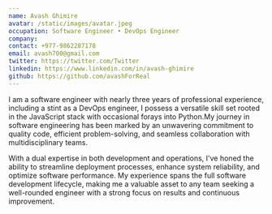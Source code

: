 ```yaml
---
name: Avash Ghimire
avatar: /static/images/avatar.jpeg
occupation: Software Engineer • DevOps Engineer
company:
contact: +977-9862287178
email: avash700@gmail.com
twitter: https://twitter.com/Twitter
linkedin: https://www.linkedin.com/in/avash-ghimire
github: https://github.com/avashForReal
---
```


I am a software engineer with nearly three years of professional experience, including a stint as a DevOps engineer, I possess a versatile skill set rooted in the JavaScript stack with occasional forays into Python.My journey in software engineering has been marked by an unwavering commitment to quality code, efficient problem-solving, and seamless collaboration with multidisciplinary teams.

With a dual expertise in both development and operations, I've honed the ability to streamline deployment processes, enhance system reliability, and optimize software performance. My experience spans the full software development lifecycle, making me a valuable asset to any team seeking a well-rounded engineer with a strong focus on results and continuous improvement.
